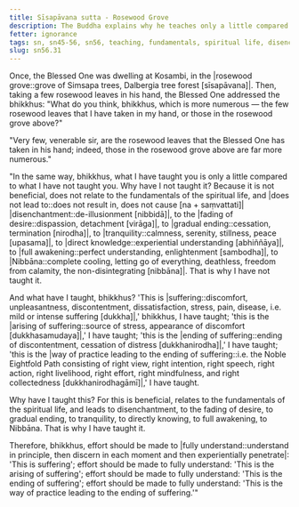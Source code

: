 ```yaml
---
title: Sīsapāvana sutta - Rosewood Grove
description: The Buddha explains why he teaches only a little compared to what he has not taught with the simile of the rosewood leaves.
fetter: ignorance
tags: sn, sn45-56, sn56, teaching, fundamentals, spiritual life, disenchantment, fading of desire, ending, tranquility, directly knowing, full awakening, four noble truths, Nibbāna, simile
slug: sn56.31
---
```


Once, the Blessed One was dwelling at Kosambi, in the |rosewood grove::grove of Simsapa trees, Dalbergia tree forest [sīsapāvana]|. Then, taking a few rosewood leaves in his hand, the Blessed One addressed the bhikkhus: "What do you think, bhikkhus, which is more numerous — the few rosewood leaves that I have taken in my hand, or those in the rosewood grove above?"

"Very few, venerable sir, are the rosewood leaves that the Blessed One has taken in his hand; indeed, those in the rosewood grove above are far more numerous."

"In the same way, bhikkhus, what I have taught you is only a little compared to what I have not taught you. Why have I not taught it? Because it is not beneficial, does not relate to the fundamentals of the spiritual life, and |does not lead to::does not result in, does not cause [na + saṃvattati]| |disenchantment::de-illusionment [nibbidā]|, to the |fading of desire::dispassion, detachment [virāga]|, to |gradual ending::cessation, termination [nirodha]|, to |tranquility::calmness, serenity, stillness, peace [upasama]|, to |direct knowledge::experiential understanding [abhiññāya]|, to |full awakening::perfect understanding, enlightenment [sambodha]|, to |Nibbāna::complete cooling, letting go of everything, deathless, freedom from calamity, the non-disintegrating [nibbāna]|. That is why I have not taught it.

And what have I taught, bhikkhus? 'This is |suffering::discomfort, unpleasantness, discontentment, dissatisfaction, stress, pain, disease, i.e. mild or intense suffering [dukkha]|,' bhikkhus, I have taught; 'this is the |arising of suffering::source of stress, appearance of discomfort [dukkhasamudaya]|,' I have taught; 'this is the |ending of suffering::ending of discontentment, cessation of distress [dukkhanirodha]|,' I have taught; 'this is the |way of practice leading to the ending of suffering::i.e. the Noble Eightfold Path consisting of right view, right intention, right speech, right action, right livelihood, right effort, right mindfulness, and right collectedness [dukkhanirodhagāmī]|,' I have taught.

Why have I taught this? For this is beneficial, relates to the fundamentals of the spiritual life, and leads to disenchantment, to the fading of desire, to gradual ending, to tranquility, to directly knowing, to full awakening, to Nibbāna. That is why I have taught it.

Therefore, bhikkhus, effort should be made to |fully understand::understand in principle, then discern in each moment and then experientially penetrate|: 'This is suffering';
effort should be made to fully understand: 'This is the arising of suffering';
effort should be made to fully understand: 'This is the ending of suffering';
effort should be made to fully understand: 'This is the way of practice leading to the ending of suffering.'"